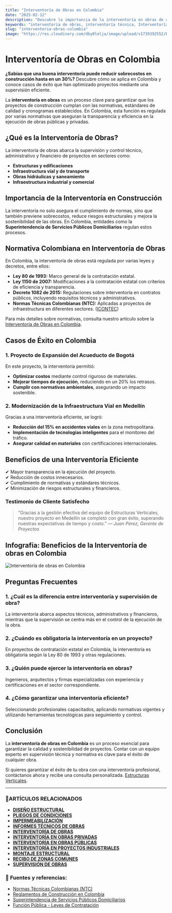 ```yaml
---
title: "Interventoría de Obras en Colombia"
date: "2025-02-12"
description: "Descubre la importancia de la interventoría en obras de construcción, su normativa en Colombia y casos de éxito."
keywords: "interventoría de obras, interventoría técnica, Interventoría en proyectos de construcción en Bogotá, interventoria en obras, interventoria de proyectos, interventoria financiera, interventoria tecnica administrativa y financiera, interventoria tecnica, tipos de interventoría, interventoria de obras electricas, interventoria administrativa  interventoria de obras civiles,  supervisión de construcción, control de calidad en obras, interventoría en Colombia, normativa de interventoría, interventoría estructural, interventoría de edificaciones, interventoría de infraestructura, interventoría vial, interventoría en proyectos de construcción, interventoria en Bogota, Girardo, e Ibague."
slug: "interventoria-obras-colombia"
image: "https://res.cloudinary.com/dby8lelja/image/upload/v1739392552/Estructuras%20Verticales%20e%20Ingenieros%20SAS/Imagenes%20Blog/interventorias_de_obras_ozqjnx.webp"
---
```


# Interventoría de Obras en Colombia

**¿Sabías que una buena interventoría puede reducir sobrecostos en construcción hasta en un 30%?** Descubre cómo se aplica en Colombia y conoce casos de éxito que han optimizado proyectos mediante una supervisión eficiente.

La **interventoría en obras** es un proceso clave para garantizar que los proyectos de construcción cumplan con las normativas, estándares de calidad y cronogramas establecidos. En Colombia, esta función es regulada por varias normativas que aseguran la transparencia y eficiencia en la ejecución de obras públicas y privadas.

## ¿Qué es la Interventoría de Obras?

La interventoría de obras abarca la supervisión y control técnico, administrativo y financiero de proyectos en sectores como:

- **Estructuras y edificaciones**
- **Infraestructura vial y de transporte**
- **Obras hidráulicas y saneamiento**
- **Infraestructura industrial y comercial**

## Importancia de la Interventoría en Construcción

La interventoría no solo asegura el cumplimiento de normas, sino que también previene sobrecostos, reduce riesgos estructurales y mejora la sostenibilidad de las obras. En Colombia, entidades como la **Superintendencia de Servicios Públicos Domiciliarios** regulan estos procesos.

## Normativa Colombiana en Interventoría de Obras

En Colombia, la interventoría de obras está regulada por varias leyes y decretos, entre ellos:

- **Ley 80 de 1993:** Marco general de la contratación estatal.
- **Ley 1150 de 2007:** Modificaciones a la contratación estatal con criterios de eficiencia y transparencia. 
- **Decreto 1082 de 2015:** Regulaciones sobre interventoría en contratos públicos, incluyendo requisitos técnicos y administrativos. 
- **Normas Técnicas Colombianas (NTC):** Aplicadas a proyectos de infraestructura en diferentes sectores. ([ICONTEC](https://www.icontec.org/))

Para más detalles sobre normativas, consulta nuestro artículo sobre la [Interventoría de Obras en Colombia](https://www.estructurasverticales.com/blog/interventoria-obras-colombia).

## Casos de Éxito en Colombia

### **1. Proyecto de Expansión del Acueducto de Bogotá**

En este proyecto, la interventoría permitió:

- **Optimizar costos** mediante control riguroso de materiales.
- **Mejorar tiempos de ejecución**, reduciendo en un 20% los retrasos.
- **Cumplir con normativas ambientales**, asegurando un impacto sostenible.

### **2. Modernización de la Infraestructura Vial en Medellín**

Gracias a una interventoría eficiente, se logró:

- **Reducción del 15% en accidentes viales** en la zona metropolitana.
- **Implementación de tecnologías inteligentes** para el monitoreo del tráfico.
- **Asegurar calidad en materiales** con certificaciones internacionales.

## Beneficios de una Interventoría Eficiente

✔ Mayor transparencia en la ejecución del proyecto.  
✔ Reducción de costos innecesarios.  
✔ Cumplimiento de normativas y estándares técnicos.  
✔ Minimización de riesgos estructurales y financieros.  

### Testimonio de Cliente Satisfecho
> “Gracias a la gestión efectiva del equipo de Estructuras Verticales, nuestro proyecto en Medellín se completó con gran éxito, superando nuestras expectativas de tiempo y costo.” — *Juan Pérez, Gerente de Proyectos*


## Infografía: Beneficios de la Interventoría de obras en Colombia

![Interventoría de obras en Colombia](https://res.cloudinary.com/dby8lelja/image/upload/v1739575271/Estructuras%20Verticales%20e%20Ingenieros%20SAS/Imagenes%20Blog/interventoria_de_obras_en_Colombia_inforgrafia_gmtyka.webp)


## Preguntas Frecuentes

### 1. ¿Cuál es la diferencia entre interventoría y supervisión de obra?
La interventoría abarca aspectos técnicos, administrativos y financieros, mientras que la supervisión se centra más en el control de la ejecución de la obra.

### 2. ¿Cuándo es obligatoria la interventoría en un proyecto?
En proyectos de contratación estatal en Colombia, la interventoría es obligatoria según la Ley 80 de 1993 y otras regulaciones.

### 3. ¿Quién puede ejercer la interventoría en obras?
Ingenieros, arquitectos y firmas especializadas con experiencia y certificaciones en el sector correspondiente.

### 4. ¿Cómo garantizar una interventoría eficiente?
Seleccionando profesionales capacitados, aplicando normativas vigentes y utilizando herramientas tecnológicas para seguimiento y control.

## Conclusión

La **interventoría de obras en Colombia** es un proceso esencial para garantizar la calidad y sostenibilidad de proyectos. Contar con un equipo experto en supervisión técnica y normativa es clave para el éxito de cualquier obra.

Si quieres garantizar el éxito de tu obra con una interventoría profesional, contáctanos ahora y recibe una consulta personalizada. [Estructuras Verticales](https://www.estructurasverticales.com/).


---

### 📌ARTÍCULOS RELACIONADOS

- **[DISEÑO ESTRUCTURAL](https://www.estructurasverticales.com/blog/diseno-estructural-construccion)**  
- **[PLIEGOS DE CONDICIONES](https://www.estructurasverticales.com/blog/elaboracion-pliegos-condiciones)**  
- **[IMPERMEABILIZACIÓN](https://www.estructurasverticales.com/blog/impermeabilizacion-construccion)**  
- **[INFORMES TÉCNICOS DE OBRAS](https://www.estructurasverticales.com/blog/informes-tecnicos-obras)**  
- **[INTERVENTORÍA DE OBRAS](https://www.estructurasverticales.com/blog/interventoria-obras-colombia)**  
- **[INTERVENTORÍA EN OBRAS PRIVADAS](https://www.estructurasverticales.com/blog/interventoria-obras-privadas)**  
- **[INTERVENTORÍA EN OBRAS PÚBLICAS](https://www.estructurasverticales.com/blog/interventoria-obras-publicas)**  
- **[INTERVENTORÍA EN PROYECTOS INDUSTRIALES](https://www.estructurasverticales.com/blog/interventoria-proyectos-industriales)**  
- **[MONTAJE ESTRUCTURAL](https://www.estructurasverticales.com/blog/montaje-estructural-construccion)**  
- **[RECIBO DE ZONAS COMUNES](https://www.estructurasverticales.com/blog/recibo-zonas-comunes-ph)**  
- **[SUPERVISIÓN DE OBRAS](https://www.estructurasverticales.com/blog/supervision-obras-construccion)**  

### 🔗 **Fuentes y referencias:**

- [Normas Técnicas Colombianas (NTC)](https://www.icontec.org/)
- [Reglamentos de Construcción en Colombia](https://www.minvivienda.gov.co/)
- [Superintendencia de Servicios Públicos Domiciliarios](https://www.superservicios.gov.co/)
- [Función Pública - Leyes de Contratación](https://www.funcionpublica.gov.co/)

